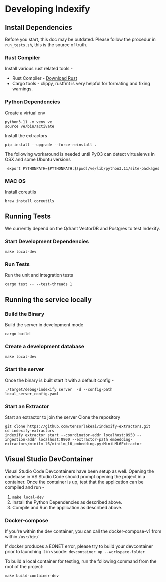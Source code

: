 # Developing Indexify

## Install Dependencies

Before you start, this doc may be outdated. Please follow the procedur in `run_tests.sh`, this is the source of truth.

### Rust Compiler

Install various rust related tools -

* Rust Compiler - [Download Rust](http://rustup.rs)
* Cargo tools - clippy, rustfmt is very helpful for formating and fixing warnings.

### Python Dependencies

Create a virtual env

```shell
python3.11 -m venv ve
source ve/bin/activate
```

Install the  extractors

```shell
pip install --upgrade --force-reinstall .
```

The following workaround is needed until PyO3 can detect virtualenvs in OSX and some Ubuntu versions

```shell
 export PYTHONPATH=$PYTHONPATH:$(pwd)/ve/lib/python3.11/site-packages
```

### MAC OS

Install coreutils

```shell
brew install coreutils
```

## Running Tests

We currently depend on the Qdrant VectorDB and Postgres to test Indexify.

### Start Development Dependencies

```shell
make local-dev
```

### Run Tests

Run the unit and integration tests

```shell
cargo test -- --test-threads 1
```

## Running the service locally

### Build the Binary

Build the server in development mode

```shell
cargo build
```

### Create a development database

```shell
make local-dev
```

### Start the server

Once the binary is built start it with a default config -

```shell
./target/debug/indexify server  -d --config-path local_server_config.yaml
```

### Start an Extractor
Start an extractor to join the server 
Clone the repository 
```
git clone https://github.com/tensorlakeai/indexify-extractors.git
cd indexify-extractors
indexify extractor start --coordinator-addr localhost:8950 --ingestion-addr localhost:8900 --extractor-path embedding-extractors/minilm-l6/minilm_l6_embedding.py:MiniLML6Extractor
```


## Visual Studio DevContainer

Visual Studio Code Devcontainers have been setup as well. Opening the codebase in VS Studio Code should prompt opening the project in a container. Once the container is up, test that the application can be compiled and run -

1. `make local-dev`
2. Install the Python Dependencies as described above.
3. Compile and Run the application as described above.

### Docker-compose

If you're within the dev container, you can call the docker-compose-v1 from within `/usr/bin/`

If docker produces a EONET error, please try to build your devcontainer prior to launching it in vscode:
```devcontainer up --workspace-folder```

To build a local container for testing, run the following command from the root of the project:

```make build-container-dev```